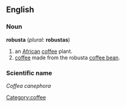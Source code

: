 {{Wikipedia}}
==English==

===Noun===
'''robusta''' (''plural'': '''robustas''')
# an [[Africa]]n [[coffee]] plant. 
# [[coffee]] made from the robusta [[coffee bean]].

===Scientific name===
''Coffea canephora''
[[Category:coffee]]